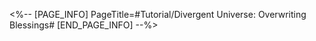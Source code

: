 <%-- [PAGE_INFO]
PageTitle=#Tutorial/Divergent Universe: Overwriting Blessings#
[END_PAGE_INFO] --%>
{{Tutorial
|sort      = 931601
|title     = Divergent Universe: Overwriting Blessings
|subtitle  = 
|type      = Simulated Universe
|about     = 
|image1    = Tutorial Divergent Universe Overwriting Blessings 1.png{{subst:void|<!--$UPLOAD:<<SpriteOutput/TutorialPic/TutorialPage_931601.png>-<Tutorial Divergent Universe Overwriting Blessings 1.png>>}}
|text1     = One of the functions of the Workbench of Creation, which expends Cosmic Fragments to swap current Blessings.
|image2    = Tutorial Divergent Universe Overwriting Blessings 2.png{{subst:void|<!--$UPLOAD:<<SpriteOutput/TutorialPic/TutorialPage_931602.png>-<Tutorial Divergent Universe Overwriting Blessings 2.png>>}}
|text2     = For each overwrite, you will select 1 out of 3 random Blessings and overwrite the selected Blessing.
|image3    = Tutorial Divergent Universe Overwriting Blessings 3.png{{subst:void|<!--$UPLOAD:<<SpriteOutput/TutorialPic/TutorialPage_931603.png>-<Tutorial Divergent Universe Overwriting Blessings 3.png>>}}
|text3     = Cosmic Fragments required to overwrite Blessings increase with each overwriting attempt.
}}